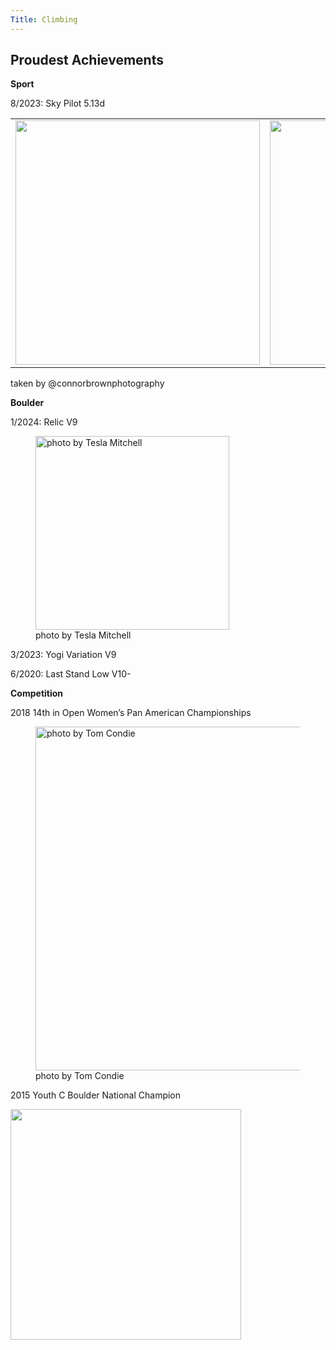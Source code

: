 ```yaml
---
Title: Climbing 
---
```


## Proudest Achievements

**Sport**

8/2023: Sky Pilot 5.13d

+-----------------------------------------------------------+---------------------------------------------+
| ![](images/DSC03695-Edit.jpg){width="391"}                | ![](images/DSC03668-Edit.JPEG){width="391"} |
+-----------------------------------------------------------+---------------------------------------------+

taken by @connorbrownphotography

**Boulder**

1/2024: Relic V9

![photo by Tesla Mitchell](images/IMG_2729-01.JPG){width="310"}

3/2023: Yogi Variation V9

6/2020: Last Stand Low V10-

**Competition**

2018 14th in Open Women's Pan American Championships

![photo by Tom Condie](images/IMG_E714C034B312-1.jpeg){width="550"}

2015 Youth C Boulder National Champion

![](images/IMG_9F8EF8E55B45-1.jpeg){width="369"}
